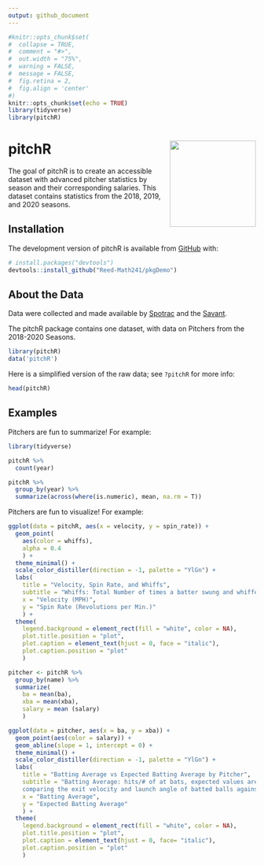 ```yaml
---
output: github_document
---
```


<!-- README.md is generated from README.Rmd. Please edit that file -->

<!-- You'll still need to render `README.Rmd` regularly, to keep `README.md` up-to-date. `devtools::build_readme()` is handy for this.  -->

```r
#knitr::opts_chunk$set(
#  collapse = TRUE,
#  comment = "#>",
#  out.width = "75%",
#  warning = FALSE,
#  message = FALSE,
#  fig.retina = 2,
#  fig.align = 'center'
#)
knitr::opts_chunk$set(echo = TRUE)
library(tidyverse)
library(pitchR)
```


# pitchR  <img src= "https://github.com/Reed-Math241/pkgGrpq/blob/master/figs/IMG_0175.png" align="right" width=175 />


<!-- badges: start -->
<!-- badges: end -->


The goal of pitchR is to create an accessible dataset with advanced pitcher statistics by season and their corresponding salaries.  This dataset contains statistics from the 2018, 2019, and 2020 seasons.

## Installation

The development version of pitchR is available from [GitHub](https://github.com/) with:

``` r
# install.packages("devtools")
devtools::install_github("Reed-Math241/pkgDemo")
```

## About the Data

Data were collected and made available by [Spotrac](https://www.spotrac.com/mlb/payroll/) and the [Savant](https://baseballsavant.mlb.com/statcast_search).

The pitchR package contains one dataset, with data on Pitchers from the 2018-2020 Seasons. 

```r
library(pitchR)
data('pitchR')
``` 

Here is a simplified version of the raw data; see `?pitchR` for more info: 

```r
head(pitchR)
```

## Examples

Pitchers are fun to summarize! For example:

```r
library(tidyverse)

pitchR %>% 
  count(year)

pitchR %>% 
  group_by(year) %>% 
  summarize(across(where(is.numeric), mean, na.rm = T))
```

Pitchers are fun to visualize! For example:

```r

ggplot(data = pitchR, aes(x = velocity, y = spin_rate)) +
  geom_point(
    aes(color = whiffs),
    alpha = 0.4
    ) +
  theme_minimal() +
  scale_color_distiller(direction = -1, palette = "YlGn") +
  labs(
    title = "Velocity, Spin Rate, and Whiffs",
    subtitle = "Whiffs: Total Number of times a batter swung and whiffed on the player's pitch",
    x = "Velocity (MPH)",
    y = "Spin Rate (Revolutions per Min.)"
    ) +
  theme(
    legend.background = element_rect(fill = "white", color = NA),
    plot.title.position = "plot",
    plot.caption = element_text(hjust = 0, face = "italic"),
    plot.caption.position = "plot"
    )

```

```r
pitcher <- pitchR %>%
  group_by(name) %>%
  summarize(
    ba = mean(ba),
    xba = mean(xba),
    salary = mean (salary)
    )

ggplot(data = pitcher, aes(x = ba, y = xba)) +
  geom_point(aes(color = salary)) +
  geom_abline(slope = 1, intercept = 0) +
  theme_minimal() +
  scale_color_distiller(direction = -1, palette = "YlGn") +
  labs(
    title = "Batting Average vs Expected Batting Average by Pitcher",
    subtitle = "Batting Average: hits/# of at bats, expected values are derived by
    comparing the exit velocity and launch angle of batted balls against historical outcomes",
    x = "Batting Average",
    y = "Expected Batting Average"
    ) +
  theme(
    legend.background = element_rect(fill = "white", color = NA),
    plot.title.position = "plot",
    plot.caption = element_text(hjust = 0, face= "italic"),
    plot.caption.position = "plot"
    )


```








